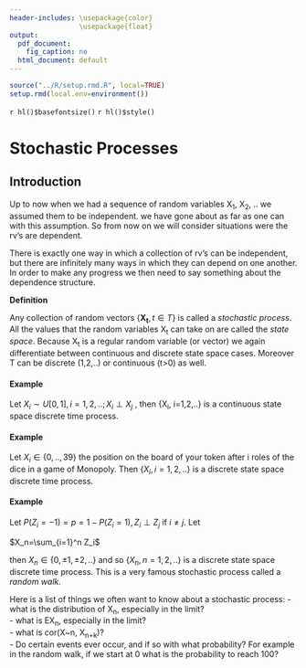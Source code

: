 ```yaml
---
header-includes: \usepackage{color}
                 \usepackage{float}
output:
  pdf_document:
    fig_caption: no
  html_document: default
---
```


```r
source("../R/setup.rmd.R", local=TRUE)
setup.rmd(local.env=environment())
```
`r hl()$basefontsize()`
`r hl()$style()`

# Stochastic Processes

## Introduction

Up to now when we had a sequence of random variables X~1~, X~2~, .. we assumed them to be independent. we have gone about as far as one can with this assumption. So from now on we will consider situations were the rv's are dependent.

There is exactly one way in which a collection of rv's can be independent, but there are infinitely many ways in which they can depend on one another. In order to make any progress we then need to say something about the dependence structure.

**Definition**

Any collection of random vectors $\{\mathbf{X_t}, t \in T\}$ is called a *stochastic process*. All the values that the random variables X~t~  can take on are called the *state space*. Because X~t~  is a regular random variable (or vector) we again differentiate between continuous and discrete state space cases. Moreover T can be discrete (1,2,..) or continuous (t>0) as well. 

#### **Example** 

Let $X_i  \sim U[0,1], i=1,2,..; X_i  \perp X_j$ , then \{X~i~, i=1,2,..\} is a continuous state space discrete time process. 

#### **Example** 

Let $X_i \in \{0,..,39\}$ the position on the board of your token after i roles of the dice in a game of Monopoly. Then $\{X_i, i=1,2,..\}$ is a discrete state space discrete time process. 

#### **Example** 

Let $P(Z_i =-1)=p=1-P(Z_i =1), Z_i \perp Z_j$  if $i \ne j$. Let 

$X_n=\sum_{i=1}^n Z_i$

then $X_n \in \{0, \pm 1, \pm 2,..\}$ and so $\{X_n , n=1,2,..\}$ is a discrete state space discrete time process. This is a very famous stochastic process called a *random walk.*

Here is a list of things we often want to know about a stochastic process:
-  what is the distribution of X~n~, especially in the limit?  
-  what is EX~n~, especially in the limit?  
-  what is cor(X~n, X~n+k~)?  
-  Do certain events ever occur, and if so with what probability? For example in the random walk, if we start at 0 what is the probability to reach 100? 
 
